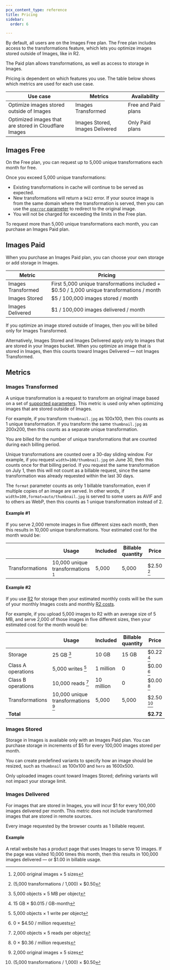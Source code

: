 ```yaml
---
pcx_content_type: reference
title: Pricing
sidebar:
  order: 6

---
```


By default, all users are on the Images Free plan. The Free plan includes access to the transformations feature, which lets you optimize images stored outside of Images, like in R2.

The Paid plan allows transformations, as well as access to storage in Images.

Pricing is dependent on which features you use. The table below shows which metrics are used for each use case.

| Use case | Metrics | Availability |
|----------|---------|--------------|
| Optimize images stored outside of Images | Images Transformed | Free and Paid plans |
| Optimized images that are stored in Cloudflare Images | Images Stored, Images Delivered | Only Paid plans |

## Images Free

On the Free plan, you can request up to 5,000 unique transformations each month for free.

Once you exceed 5,000 unique transformations:

- Existing transformations in cache will continue to be served as expected.
- New transformations will return a `9422` error. If your source image is from the same domain where the transformation is served, then you can use the [`onerror` parameter](/images/transform-images/transform-via-url/#onerror) to redirect to the original image.
- You will not be charged for exceeding the limits in the Free plan.

To request more than 5,000 unique transformations each month, you can purchase an Images Paid plan.

## Images Paid

When you purchase an Images Paid plan, you can choose your own storage or add storage in Images.

| Metric | Pricing |
|--------|---------|
| Images Transformed | First 5,000 unique transformations included + $0.50 / 1,000 unique transformations / month |
| Images Stored | $5 / 100,000 images stored / month |
| Images Delivered | $1 / 100,000 images delivered / month |

If you optimize an image stored outside of Images, then you will be billed only for Images Transformed.

Alternatively, Images Stored and Images Delivered apply only to images that are stored in your Images bucket. When you optimize an image that is stored in Images, then this counts toward Images Delivered — not Images Transformed.

## Metrics

### Images Transformed

A unique transformation is a request to transform an original image based on a set of [supported parameters](/images/transform-images/transform-via-url/#options). This metric is used only when optimizing images that are stored outside of Images.

For example, if you transform `thumbnail.jpg` as 100x100, then this counts as 1 unique transformation. If you transform the same `thumbnail.jpg` as 200x200, then this counts as a separate unique transformation.

You are billed for the number of unique transformations that are counted during each billing period.

Unique transformations are counted over a 30-day sliding window. For example, if you request `width=100/thumbnail.jpg` on June 30, then this counts once for that billing period. If you request the same transformation on July 1, then this will not count as a billable request, since the same transformation was already requested within the last 30 days.

The `format` parameter counts as only 1 billable transformation, even if multiple copies of an image are served. In other words, if `width=100,format=auto/thumbnail.jpg` is served to some users as AVIF and to others as WebP, then this counts as 1 unique transformation instead of 2.

#### Example #1

If you serve 2,000 remote images in five different sizes each month, then this results in 10,000 unique transformations. Your estimated cost for the month would be:

|												|Usage									|Included								|Billable quantity				|Price										|
|-----------------------|-----------------------|-----------------------|-------------------------|-------------------------|
|Transformations				|10,000 unique transformations [^5] |5,000 |5,000 |$2.50 [^6]|

#### Example #2

If you use [R2](/r2/) for storage then your estimated monthly costs will be the sum of your monthly Images costs and monthly [R2 costs](/r2/pricing/#storage-usage).

For example, if you upload 5,000 images to R2 with an average size of 5 MB, and serve 2,000 of those images in five different sizes, then your estimated cost for the month would be:

|												|Usage									|Included								|Billable quantity				|Price										|
|-----------------------|-----------------------|-----------------------|-------------------------|-------------------------|
|Storage				|25 GB [^1] |10 GB 		|15 GB										|$0.22 [^7]										|
|Class A operations			|5,000 writes [^2]|1 million		|0		|$0.00 [^8]										|
|Class B operations			|10,000 reads [^3] |10 million	|0		|$0.00	[^9]									|
|Transformations				|10,000 unique transformations [^4] |5,000 | 5,000 | $2.50	[^10]				|
|**Total** | |||**$2.72**|

### Images Stored

Storage in Images is available only with an Images Paid plan. You can purchase storage in increments of $5 for every 100,000 images stored per month.

You can create predefined variants to specify how an image should be resized, such as `thumbnail` as 100x100 and `hero` as 1600x500.

Only uploaded images count toward Images Stored; defining variants will not impact your storage limit.

### Images Delivered

For images that are stored in Images, you will incur $1 for every 100,000 images delivered per month. This metric does not include transformed images that are stored in remote sources.

Every image requested by the browser counts as 1 billable request.

#### Example

A retail website has a product page that uses Images to serve 10 images. If the page was visited 10,000 times this month, then this results in 100,000 images delivered — or $1.00 in billable usage.

[^1]: 5,000 objects × 5 MB per object
[^2]: 5,000 objects × 1 write per object
[^3]: 2,000 objects × 5 reads per object
[^4]: 2,000 original images × 5 sizes
[^5]: 2,000 original images × 5 sizes
[^6]: (5,000 transformations / 1,000) × $0.50
[^7]: 15 GB ×	$0.015 / GB-month
[^8]: 0 ×	$4.50 / million requests
[^9]: 0 ×	$0.36 / million requests
[^10]: (5,000 transformations / 1,000) × $0.50
